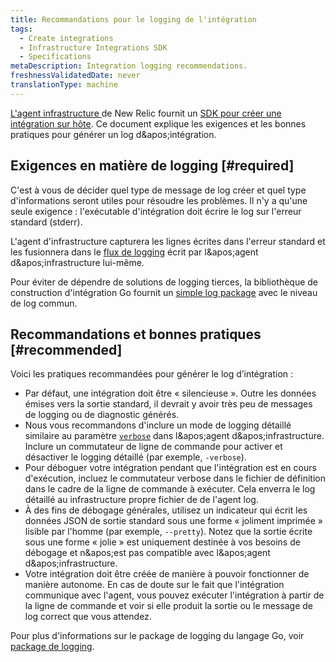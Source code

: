 ```yaml
---
title: Recommandations pour le logging de l'intégration
tags:
  - Create integrations
  - Infrastructure Integrations SDK
  - Specifications
metaDescription: Integration logging recommendations.
freshnessValidatedDate: never
translationType: machine
---
```


[L'agent infrastructure ](/docs/infrastructure/new-relic-infrastructure/getting-started/introduction-new-relic-infrastructure)de New Relic fournit un [SDK pour créer une intégration sur hôte](/docs/infrastructure/host-integrations/infrastructure-integrations-sdk/get-started/introduction-infrastructure-integrations-sdk/). Ce document explique les exigences et les bonnes pratiques pour générer un log d&amp;apos;intégration.

## Exigences en matière de logging [#required]

C'est à vous de décider quel type de message de log créer et quel type d'informations seront utiles pour résoudre les problèmes. Il n'y a qu'une seule exigence : l'exécutable d'intégration doit écrire le log sur l'erreur standard (stderr).

L'agent d'infrastructure capturera les lignes écrites dans l'erreur standard et les fusionnera dans le [flux de logging](/docs/infrastructure/new-relic-infrastructure/troubleshooting/generating-logs-troubleshooting-infrastructure) écrit par l&amp;apos;agent d&amp;apos;infrastructure lui-même.

Pour éviter de dépendre de solutions de logging tierces, la bibliothèque de construction d'intégration Go fournit un [simple log package](https://github.com/newrelic/infra-integrations-sdk/blob/master/docs/toolset/log.md) avec le niveau de log commun.

## Recommandations et bonnes pratiques [#recommended]

Voici les pratiques recommandées pour générer le log d’intégration :

* Par défaut, une intégration doit être « silencieuse ». Outre les données émises vers la sortie standard, il devrait y avoir très peu de messages de logging ou de diagnostic générés.
* Nous vous recommandons d'inclure un mode de logging détaillé similaire au paramètre [`verbose`](/docs/infrastructure/new-relic-infrastructure/configuration/configure-infrastructure-agent#verbose) dans l&amp;apos;agent d&amp;apos;infrastructure. Inclure un commutateur de ligne de commande pour activer et désactiver le logging détaillé (par exemple, `-verbose`).
* Pour déboguer votre intégration pendant que l'intégration est en cours d'exécution, incluez le commutateur verbose dans le fichier de définition dans le cadre de la ligne de commande à exécuter. Cela enverra le log détaillé au infrastructure propre fichier de de l'agent log.
* À des fins de débogage générales, utilisez un indicateur qui écrit les données JSON de sortie standard sous une forme « joliment imprimée » lisible par l'homme (par exemple, `--pretty`). Notez que la sortie écrite sous une forme « jolie » est uniquement destinée à vos besoins de débogage et n&amp;apos;est pas compatible avec l&amp;apos;agent d&amp;apos;infrastructure.
* Votre intégration doit être créée de manière à pouvoir fonctionner de manière autonome. En cas de doute sur le fait que l'intégration communique avec l'agent, vous pouvez exécuter l'intégration à partir de la ligne de commande et voir si elle produit la sortie ou le message de log correct que vous attendez.

Pour plus d'informations sur le package de logging du langage Go, voir [package de logging](https://github.com/newrelic/infra-integrations-sdk/blob/master/docs/toolset/log.md).